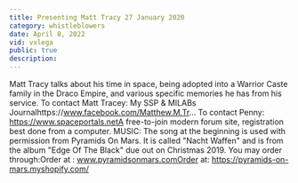 ```yaml
---
title: Presenting Matt Tracy 27 January 2020
category: whistleblowers
date: April 8, 2022
vid: vxlega
public: true
description:
---
```

Matt Tracy talks about his time in space, being adopted into a Warrior Caste family in the Draco Empire, and various specific memories he has from his service.
To contact Matt Tracey:
My SSP & MILABs Journalhttps://www.facebook.com/Matthew.M.Tr...
To contact Penny:
https://www.spaceportals.netA free-to-join modern forum site, registration best done from a computer.
MUSIC:
The song at the beginning is used with permission from Pyramids On Mars.
It is called "Nacht Waffen" and is from the album "Edge Of The Black" due out on Christmas 2019.
You may order through:Order at : www.pyramidsonmars.comOrder at: https://pyramids-on-mars.myshopify.com/
